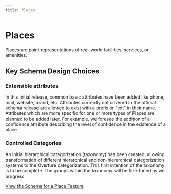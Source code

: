 ```yaml
---
title: Places
---
```


# Places

Places are point representations of real-world facilities, services, or amenities.

## Key Schema Design Choices

### Extensible attributes
In this initial release, common basic attributes have been added like phone, mail, website, brand, etc. Attributes currently not covered in the official schema release are allowed to exist with a prefix or "ext" in their name. Attributes which are more specific for one or more types of Places are planned to be added later. For example, we foresee the addition of a confidence attribute describing the level of confidence in the existence of a place.

### Controlled Categories
An initial hierarchical categorization (taxonomy) has been created, allowing transformation of different hierarchical and non-hierarchical categorization systems to the Overture categorization. This first intention of the taxonomy is to be complete. The groups within the taxonomy will be fine-tuned as we progress.

[View the Schema for a Place Feature](/reference/places/place)
